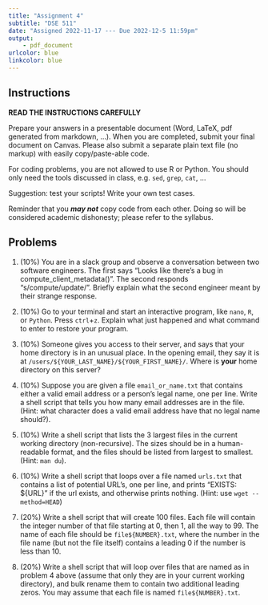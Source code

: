 ```yaml
---
title: "Assignment 4"
subtitle: "DSE 511"
date: "Assigned 2022-11-17 --- Due 2022-12-5 11:59pm"
output: 
    - pdf_document
urlcolor: blue
linkcolor: blue
---
```


## Instructions

**READ THE INSTRUCTIONS CAREFULLY**

Prepare your answers in a presentable document (Word, LaTeX, pdf generated from markdown, ...). When you are completed, submit your final document on Canvas. Please also submit a separate plain text file (no markup) with easily copy/paste-able code.

For coding problems, you are not allowed to use R or Python. You should only need the tools discussed in class, e.g. `sed`, `grep`, `cat`, ...

Suggestion: test your scripts! Write your own test cases.

Reminder that you ***may not*** copy code from each other. Doing so will be considered academic dishonesty; please refer to the syllabus.

## Problems

1. (10%) You are in a slack group and observe a conversation between two software engineers. The first says "Looks like there's a bug in compute_client_metadata()". The second responds "s/compute/update/". Briefly explain what the second engineer meant by their strange response.

2. (10%) Go to your terminal and start an interactive program, like `nano`, `R`, or `Python`. Press `ctrl`+`z`. Explain what just happened and what command to enter to restore your program.

3. (10%) Someone gives you access to their server, and says that your home directory is in an unusual place. In the opening email, they say it is at `/users/${YOUR_LAST_NAME}/${YOUR_FIRST_NAME}/`. Where is **your** home directory on this server?

4. (10%) Suppose you are given a file `email_or_name.txt` that contains either a valid email address or a person's legal name, one per line. Write a shell script that tells you how many email addresses are in the file. (Hint: what character does a valid email address have that no legal name should?).

5. (10%) Write a shell script that lists the 3 largest files in the current working directory (non-recursive). The sizes should be in a human-readable format, and the files should be listed from largest to smallest. (Hint: `man du`).

6. (10%) Write a shell script that loops over a file named `urls.txt` that contains a list of potential URL's, one per line, and prints "EXISTS: ${URL}" if the url exists, and otherwise prints nothing. (Hint: use `wget --method=HEAD`)

7. (20%) Write a shell script that will create 100 files. Each file will contain the integer number of that file starting at 0, then 1, all the way to 99. The name of each file should be `file${NUMBER}.txt`, where the number in the file name (but not the file itself) contains a leading 0 if the number is less than 10. 

8. (20%) Write a shell script that will loop over files that are named as in problem 4 above (assume that only they are in your current working directory), and bulk rename them to contain two additional leading zeros. You may assume that each file is named `file${NUMBER}.txt`.
